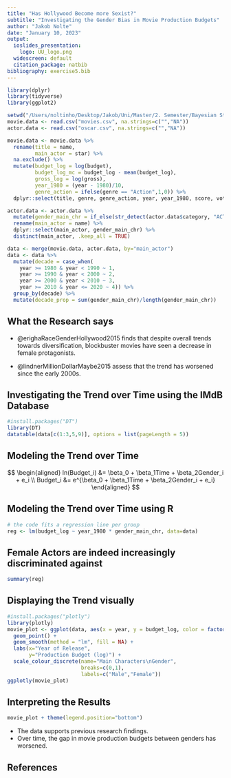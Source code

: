 ```yaml
---
title: "Has Hollywood Become more Sexist?"
subtitle: "Investigating the Gender Bias in Movie Production Budgets"
author: "Jakob Nolte"
date: "January 10, 2023"
output:
  ioslides_presentation:
    logo: UU_logo.png
  widescreen: default
  citation_package: natbib
bibliography: exercise5.bib  
---
```


```r
library(dplyr)
library(tidyverse)
library(ggplot2)
```

```r
setwd("/Users/noltinho/Desktop/Jakob/Uni/Master/2. Semester/Bayesian Statistics/Assignment")
movie.data <- read.csv("movies.csv", na.strings=c("","NA"))
actor.data <- read.csv("oscar.csv", na.strings=c("","NA"))
```

```r
movie.data <- movie.data %>%
  rename(title = name,
         main_actor = star) %>%
  na.exclude() %>%
  mutate(budget_log = log(budget),
         budget_log_mc = budget_log - mean(budget_log),
         gross_log = log(gross),
         year_1980 = (year - 1980)/10,
         genre_action = ifelse(genre == "Action",1,0)) %>%
  dplyr::select(title, genre, genre_action, year, year_1980, score, votes, main_actor, budget, budget_log, budget_log_mc, gross, gross_log)
```

```r
actor.data <- actor.data %>%
  mutate(gender_main_chr = if_else(str_detect(actor.data$category, "ACTOR"),0,1)) %>%
  rename(main_actor = name) %>%
  dplyr::select(main_actor, gender_main_chr) %>%
  distinct(main_actor, .keep_all = TRUE)
```

```r
data <- merge(movie.data, actor.data, by="main_actor")
data <- data %>%
  mutate(decade = case_when(
    year >= 1980 & year < 1990 ~ 1,
    year >= 1990 & year < 2000 ~ 2,
    year >= 2000 & year < 2010 ~ 3,
    year >= 2010 & year <= 2020 ~ 4)) %>%
  group_by(decade) %>%
  mutate(decade_prop = sum(gender_main_chr)/length(gender_main_chr))
```

## What the Research says {.smaller}

- @erighaRaceGenderHollywood2015 finds that despite overall trends towards diversification, blockbuster movies have seen a decrease in female protagonists.

- @lindnerMillionDollarMaybe2015 assess that the trend has worsened since the early 2000s.


## Investigating the Trend over Time using the IMdB Database {.smaller}

```r
#install.packages("DT")
library(DT)
datatable(data[c(1:3,5,9)], options = list(pageLength = 5))
```


## Modeling the Trend over Time {.smaller}

$$
\begin{aligned}
ln(Budget_i) &= \beta_0 + \beta_1Time + \beta_2Gender_i + e_i \\
Budget_i &= e^{\beta_0 + \beta_1Time + \beta_2Gender_i + e_i}
\end{aligned}
$$

## Modeling the Trend over Time using R {.smaller}

```r
# the code fits a regression line per group
reg <- lm(budget_log ~ year_1980 * gender_main_chr, data=data)
```


## Female Actors are indeed increasingly discriminated against {.smaller}

```r
summary(reg)
```


## Displaying the Trend visually {.smaller}

```r
#install.packages("plotly")
library(plotly)
movie_plot <- ggplot(data, aes(x = year, y = budget_log, color = factor(gender_main_chr))) +
  geom_point() +
  geom_smooth(method = "lm", fill = NA) +
  labs(x="Year of Release",
       y="Production Budget (log)") +
  scale_colour_discrete(name="Main Characters\nGender",
                        breaks=c(0,1),
                        labels=c("Male","Female"))
ggplotly(movie_plot)
```


## Interpreting the Results

<div class="columns-2">
```r
movie_plot + theme(legend.position="bottom")
```


- The data supports previous research findings.
- Over time, the gap in movie production budgets between genders has worsened.
</div>


## References


